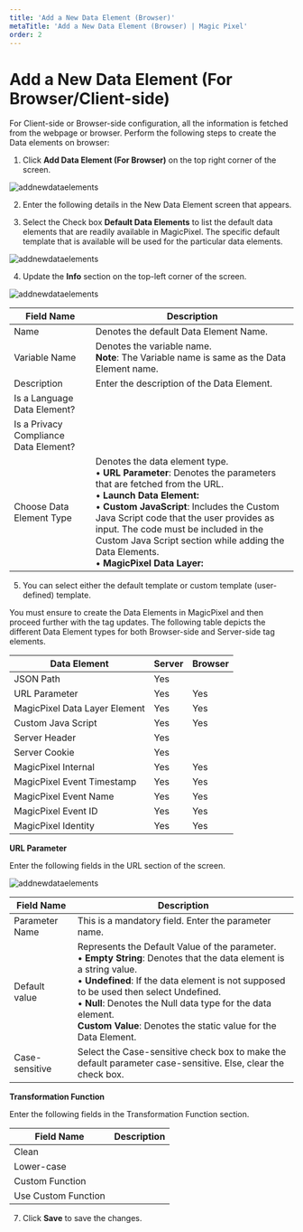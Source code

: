 ---
title: 'Add a New Data Element (Browser)'
metaTitle: 'Add a New Data Element (Browser) | Magic Pixel'
order: 2
---
# Add a New Data Element (For Browser/Client-side)

For Client-side or Browser-side configuration, all the information is fetched from the webpage or browser.
Perform the following steps to create the Data elements on browser:
1.	Click **Add Data Element (For Browser)** on the top right corner of the screen.

![addnewdataelements](/images/dataelementsimages/dataelementsbrowser.png)

2. Enter the following details in the New Data Element screen that appears.

3. Select the Check box **Default Data Elements** to list the default data elements that are readily available in MagicPixel. The specific default template that is available will be used for the particular data elements.

![addnewdataelements](/images/dataelementsimages/adddataelement.png)

4. Update the **Info** section on the top-left corner of the screen.

![addnewdataelements](/images/dataelementsimages/choosedataelementtype.png)

| Field Name      | Description |
| ----------- | ----------- |
| Name      | Denotes the default Data Element Name.   |
| Variable Name   | Denotes the variable name. <br /> **Note**: The Variable name is same as the Data Element name. |
| Description      | Enter the description of the Data Element. |
| Is a Language Data Element?   | |
| Is a Privacy Compliance Data Element? |  |
| Choose Data Element Type | Denotes the data element type. <br /> • **URL Parameter**: Denotes the parameters that are fetched from the URL. <br /> • **Launch Data Element:** <br /> • **Custom JavaScript**: Includes the Custom Java Script code that the user provides as input. The code must be included in the Custom Java Script section while adding the Data Elements. <br /> •	**MagicPixel Data Layer:** |

5. You can select either the default template or custom template (user-defined) template.

You must ensure to create the Data Elements in MagicPixel and then proceed further with the tag updates.
The following table depicts the different Data Element types for both Browser-side and Server-side tag elements.

| Data Element | Server | Browser | 
| ----------- | ----------- | --------   |
| JSON Path      | Yes      |     |
| URL Parameter   | Yes     |   Yes |
| MagicPixel Data Layer Element | Yes | Yes |
| Custom Java Script | Yes | Yes |
| Server Header | Yes |    |
| Server Cookie | Yes |    |
| MagicPixel Internal | Yes | Yes |
| MagicPixel Event Timestamp | Yes | Yes |
| MagicPixel Event Name | Yes | Yes |
| MagicPixel Event ID | Yes | Yes |
| MagicPixel Identity | Yes | Yes |


**URL Parameter**

Enter the following fields in the URL section of the screen.

![addnewdataelements](/images/dataelementsimages/urlparameter.png)

| Field Name      | Description |
| ----------- | ----------- |
| Parameter Name  | This is a mandatory field. Enter the parameter name.   |
| Default value   | Represents the Default Value of the parameter. <br /> •	**Empty String**: Denotes that the data element is a string value. <br /> • **Undefined**: If the data element is not supposed to be used then select Undefined. <br /> • **Null**: Denotes the Null data type for the data element. <br />  **Custom Value**: Denotes the static value for the Data Element. |
| Case-sensitive  | Select the Case-sensitive check box to make the default parameter case-sensitive. Else, clear the check box. |

**Transformation Function**

Enter the following fields in the Transformation Function section.

| Field Name      | Description |
| ----------- | ----------- |
| Clean      |    |
| Lower-case   |   |
| Custom Function |  |
| Use Custom Function |  |

7.	Click **Save** to save the changes.